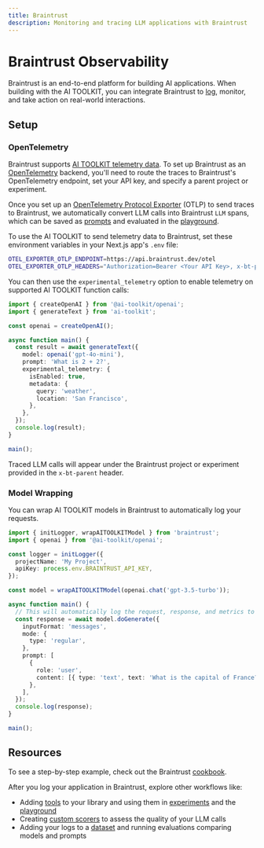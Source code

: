 ```yaml
---
title: Braintrust
description: Monitoring and tracing LLM applications with Braintrust
---
```


# Braintrust Observability

Braintrust is an end-to-end platform for building AI applications. When building with the AI TOOLKIT, you can integrate Braintrust to [log](https://www.braintrust.dev/docs/guides/logging), monitor, and take action on real-world interactions.

## Setup

### OpenTelemetry

Braintrust supports [AI TOOLKIT telemetry data](/docs/ai-toolkit-core/telemetry).
To set up Braintrust as an [OpenTelemetry](https://opentelemetry.io/docs/) backend, you'll need to route the traces to Braintrust's OpenTelemetry endpoint, set your API key, and specify a parent project or experiment.

Once you set up an [OpenTelemetry Protocol Exporter](https://opentelemetry.io/docs/languages/js/exporters/) (OTLP) to send traces to Braintrust, we automatically convert LLM calls into Braintrust `LLM` spans, which can be saved as [prompts](https://www.braintrust.dev/docs/guides/functions/prompts) and evaluated in the [playground](https://www.braintrust.dev/docs/guides/playground).

To use the AI TOOLKIT to send telemetry data to Braintrust, set these environment variables in your Next.js app's `.env` file:

```bash
OTEL_EXPORTER_OTLP_ENDPOINT=https://api.braintrust.dev/otel
OTEL_EXPORTER_OTLP_HEADERS="Authorization=Bearer <Your API Key>, x-bt-parent=project_id:<Your Project ID>"
```

You can then use the `experimental_telemetry` option to enable telemetry on supported AI TOOLKIT function calls:

```typescript
import { createOpenAI } from '@ai-toolkit/openai';
import { generateText } from 'ai-toolkit';

const openai = createOpenAI();

async function main() {
  const result = await generateText({
    model: openai('gpt-4o-mini'),
    prompt: 'What is 2 + 2?',
    experimental_telemetry: {
      isEnabled: true,
      metadata: {
        query: 'weather',
        location: 'San Francisco',
      },
    },
  });
  console.log(result);
}

main();
```

Traced LLM calls will appear under the Braintrust project or experiment provided in the `x-bt-parent` header.

### Model Wrapping

You can wrap AI TOOLKIT models in Braintrust to automatically log your requests.

```typescript
import { initLogger, wrapAITOOLKITModel } from 'braintrust';
import { openai } from '@ai-toolkit/openai';

const logger = initLogger({
  projectName: 'My Project',
  apiKey: process.env.BRAINTRUST_API_KEY,
});

const model = wrapAITOOLKITModel(openai.chat('gpt-3.5-turbo'));

async function main() {
  // This will automatically log the request, response, and metrics to Braintrust
  const response = await model.doGenerate({
    inputFormat: 'messages',
    mode: {
      type: 'regular',
    },
    prompt: [
      {
        role: 'user',
        content: [{ type: 'text', text: 'What is the capital of France?' }],
      },
    ],
  });
  console.log(response);
}

main();
```

## Resources

To see a step-by-step example, check out the Braintrust [cookbook](https://www.braintrust.dev/docs/cookbook/recipes/OTEL-logging).

After you log your application in Braintrust, explore other workflows like:

- Adding [tools](https://www.braintrust.dev/docs/guides/functions/tools) to your library and using them in [experiments](https://www.braintrust.dev/docs/guides/evals) and the [playground](https://www.braintrust.dev/docs/guides/playground)
- Creating [custom scorers](https://www.braintrust.dev/docs/guides/functions/scorers) to assess the quality of your LLM calls
- Adding your logs to a [dataset](https://www.braintrust.dev/docs/guides/datasets) and running evaluations comparing models and prompts

